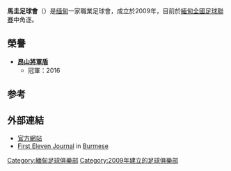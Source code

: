 {{Infobox football club
| clubname   = 馬圭
| image      = 
| fullname   = 馬圭足球會<br /> Magwe Football Club
| nickname   = The Oil Landers
| founded    = {{Start date and age|2009}}
| ground     = [[Magway_Stadium|Magway Stadium]]
| capacity   = 7,000
| owner      = [[Tun_Myint_Naing|Tun Myint Naing]]<ref name=mt-1>{{cite journal|url=http://www.mmtimes.com/no461/sport01.htm |title=New era for football |author=Han Oo Khin |date=March 9–15, 2009 |work=[[The_Myanmar_Times|The Myanmar Times]] |deadurl=yes |archiveurl=https://web.archive.org/web/20120215122240/http://www.mmtimes.com/no461/sport01.htm |archivedate=2012年2月15日}}</ref>
| chrtitle  =
| manager    = U Soe Min
| captain    = Sylla Sekou
| league     = [[緬甸國家足球聯賽|緬甸國家足球聯賽]]
| season     = 2019
| position   = 緬甸聯，第 8 位
| website    = http://magwayfootballclub.com
}}

'''馬圭足球會'''（{{lang-my|'''မကွေးဘောလုံးအသင်း'''}}）是[[缅甸|缅甸]]一家職業足球會，成立於2009年，目前於[[緬甸全國足球聯賽|緬甸全國足球聯賽]]中角逐。

== 榮譽 ==
*'''[[昂山將軍盾|昂山將軍盾]]'''
**冠軍：2016

== 参考 ==
{{reflist}}

== 外部連結 ==
* [https://web.archive.org/web/20161222153000/http://www.magwayfootballclub.com/ 官方網站]
* [https://web.archive.org/web/20131116112226/http://www.first-11.com/ First Eleven Journal] in [[Burmese_language|Burmese]]

[[Category:緬甸足球俱樂部|Category:緬甸足球俱樂部]]
[[Category:2009年建立的足球俱樂部|Category:2009年建立的足球俱樂部]]